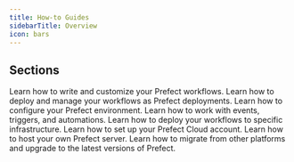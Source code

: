 ```yaml
---
title: How-to Guides
sidebarTitle: Overview
icon: bars
---
```


## Sections

<CardGroup cols={3}>
  <Card title="Workflows" icon="play" href="/v3/how-to-guides/workflows/">
    Learn how to write and customize your Prefect workflows.
  </Card>
  <Card title="Deployments" icon="rocket" href="/v3/how-to-guides/deployments/">
    Learn how to deploy and manage your workflows as Prefect deployments.
  </Card>
  <Card title="Configuration" icon="gears" href="/v3/how-to-guides/configuration/">
    Learn how to configure your Prefect environment.
  </Card>
  <Card title="Automations" icon="robot" href="/v3/how-to-guides/automations/">
    Learn how to work with events, triggers, and automations.
  </Card>
  <Card title="Workflow Infrastructure" icon="city" href="/v3/how-to-guides/deployment_infra/">
    Learn how to deploy your workflows to specific infrastructure.
  </Card>
  <Card title="Prefect Cloud" icon="cloud" href="/v3/how-to-guides/cloud/">
    Learn how to set up your Prefect Cloud account.
  </Card>
  <Card title="Prefect Self-hosted" icon="server" href="/v3/how-to-guides/self-hosted/">
    Learn how to host your own Prefect server.
  </Card>
  <Card title="Migrate" icon="circle-up" href="/v3/how-to-guides/migrate/">
    Learn how to migrate from other platforms and upgrade to the latest versions of Prefect.
  </Card>
</CardGroup>

